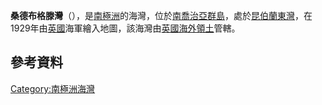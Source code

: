 {{coord|54|18|S|36|22|W|display=title}}

'''桑德布格滕灣'''（{{lang-en|Sandebugten}}），是[[南極洲|南極洲]]的海灣，位於[[南喬治亞群島|南喬治亞群島]]，處於[[昆伯蘭東灣|昆伯蘭東灣]]，在1929年由[[英國|英國]]海軍繪入地圖，該海灣由[[英國海外領土|英國海外領土]]管轄。

==參考資料==
{{usgs-gazetteer}}

{{Antarctica-geo-stub}}
[[Category:南極洲海灣|Category:南極洲海灣]]